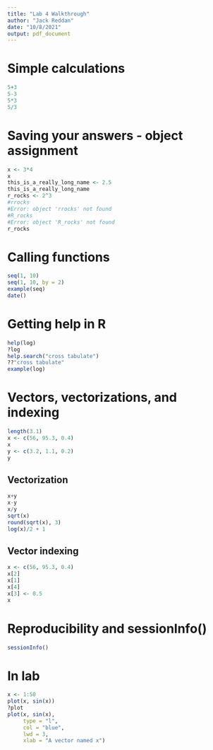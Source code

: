 ```yaml
---
title: "Lab 4 Walkthrough"
author: "Jack Reddan"
date: "10/8/2021"
output: pdf_document
---
```


# Simple calculations
```r
5+3
5-3
5*3
5/3
```

# Saving your answers - object assignment
```r
x <- 3*4
x
this_is_a_really_long_name <- 2.5
this_is_a_really_long_name
r_rocks <- 2^3
#rrocks
#Error: object 'rrocks' not found
#R_rocks
#Error: object 'R_rocks' not found
r_rocks
```

# Calling functions
```r
seq(1, 10)
seq(1, 10, by = 2)
example(seq)
date()
```

# Getting help in R
```r
help(log)
?log
help.search("cross tabulate")
??"cross tabulate"
example(log)
```

# Vectors, vectorizations, and indexing
```r
length(3.1)
x <- c(56, 95.3, 0.4)
x
y <- c(3.2, 1.1, 0.2)
y
```

## Vectorization
```r
x+y
x-y
x/y
sqrt(x)
round(sqrt(x), 3)
log(x)/2 + 1
```

## Vector indexing
```r
x <- c(56, 95.3, 0.4)
x[2]
x[1]
x[4]
x[3] <- 0.5
x
```

# Reproducibility and sessionInfo()
```r
sessionInfo()
```

# In lab
```r
x <- 1:50
plot(x, sin(x))
?plot
plot(x, sin(x), 
     type = "l", 
     col = "blue",
     lwd = 3,
     xlab = "A vector named x")
```